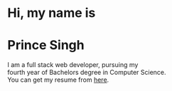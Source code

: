 # Hi, my name is

# Prince Singh

I am a full stack web developer, pursuing my<br />
fourth year of Bachelors degree in Computer Science.<br/>
You can get my resume from <a href="https://drive.google.com/file/d/1F9x-l9rwS73oWQwALfjygsJz_K8rdfQM/view?usp=sharing" target="_blank">here</a>.
